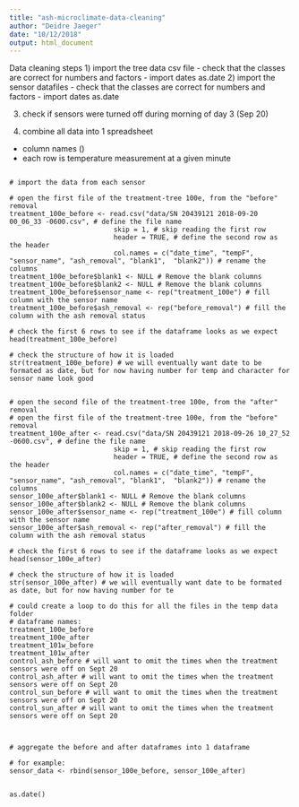 ```yaml
---
title: "ash-microclimate-data-cleaning"
author: "Deidre Jaeger"
date: "10/12/2018"
output: html_document
---
```


Data cleaning steps
1) import the tree data csv file
  - check that the classes are correct for numbers and factors
  - import dates as.date
2) import the sensor datafiles
 - check that the classes are correct for numbers and factors
 - import dates as.date
 
3) check if sensors were turned off during morning of day 3 (Sep 20)
 
 4) combine all data into 1 spreadsheet
 - column names ()
 - each row is temperature measurement at a given minute
 
```r-load-libraries

```
 
 
 
```r-import-data

# import the data from each sensor

# open the first file of the treatment-tree 100e, from the "before" removal
treatment_100e_before <- read.csv("data/SN 20439121 2018-09-20 00_06_33 -0600.csv", # define the file name
                          skip = 1, # skip reading the first row
                          header = TRUE, # define the second row as the header
                          col.names = c("date_time", "tempF", "sensor_name", "ash_removal", "blank1",  "blank2")) # rename the columns
treatment_100e_before$blank1 <- NULL # Remove the blank columns
treatment_100e_before$blank2 <- NULL # Remove the blank columns
treatment_100e_before$sensor_name <- rep("treatment_100e") # fill column with the sensor name
treatment_100e_before$ash_removal <- rep("before_removal") # fill the column with the ash removal status

# check the first 6 rows to see if the dataframe looks as we expect
head(treatment_100e_before)

# check the structure of how it is loaded
str(treatment_100e_before) # we will eventually want date to be formated as date, but for now having number for temp and character for sensor name look good


# open the second file of the treatment-tree 100e, from the "after" removal
# open the first file of the treatment-tree 100e, from the "before" removal
treatment_100e_after <- read.csv("data/SN 20439121 2018-09-26 10_27_52 -0600.csv", # define the file name
                          skip = 1, # skip reading the first row
                          header = TRUE, # define the second row as the header
                          col.names = c("date_time", "tempF", "sensor_name", "ash_removal", "blank1",  "blank2")) # rename the columns
sensor_100e_after$blank1 <- NULL # Remove the blank columns
sensor_100e_after$blank2 <- NULL # Remove the blank columns
sensor_100e_after$sensor_name <- rep("treatment_100e") # fill column with the sensor name
sensor_100e_after$ash_removal <- rep("after_removal") # fill the column with the ash removal status

# check the first 6 rows to see if the dataframe looks as we expect
head(sensor_100e_after)

# check the structure of how it is loaded
str(sensor_100e_after) # we will eventually want date to be formated as date, but for now having number for te

# could create a loop to do this for all the files in the temp data folder
# dataframe names:
treatment_100e_before
treatment_100e_after 
treatment_101w_before
treatment_101w_after
control_ash_before # will want to omit the times when the treatment sensors were off on Sept 20
control_ash_after # will want to omit the times when the treatment sensors were off on Sept 20
control_sun_before # will want to omit the times when the treatment sensors were off on Sept 20
control_sun_after # will want to omit the times when the treatment sensors were off on Sept 20



```
 
```r-bind-into-1-csv

# aggregate the before and after dataframes into 1 dataframe

# for example:
sensor_data <- rbind(sensor_100e_before, sensor_100e_after)


```
 
```r-format-date-time

as.date()

```
 
 
 